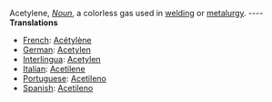 Acetylene, ''[[Noun]]'', a colorless gas used in [[welding]] or [[metalurgy]]. 
---- 
'''Translations''' 
* [[French]]: [[Acétylène]] 
* [[German]]: [[Acetylen]] 
* [[Interlingua]]: [[Acetylen]] 
* [[Italian]]: [[Acetilene]] 
* [[Portuguese]]: [[Acetileno]] 
* [[Spanish]]: [[Acetileno]]